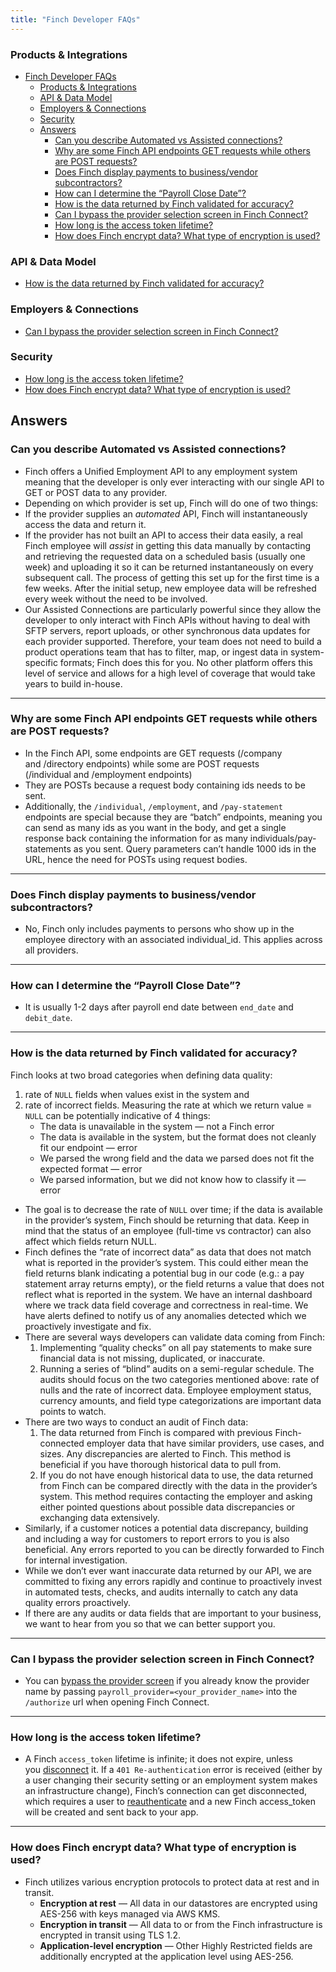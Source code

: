 ```yaml
---
title: "Finch Developer FAQs"
---
```


### Products & Integrations

- [Finch Developer FAQs](#finch-developer-faqs)
    - [Products \& Integrations](#products--integrations)
    - [API \& Data Model](#api--data-model)
    - [Employers \& Connections](#employers--connections)
    - [Security](#security)
  - [Answers](#answers)
    - [Can you describe Automated vs Assisted connections?](#can-you-describe-automated-vs-assisted-connections)
    - [Why are some Finch API endpoints GET requests while others are POST requests?](#why-are-some-finch-api-endpoints-get-requests-while-others-are-post-requests)
    - [Does Finch display payments to business/vendor subcontractors?](#does-finch-display-payments-to-businessvendor-subcontractors)
    - [How can I determine the “Payroll Close Date”?](#how-can-i-determine-the-payroll-close-date)
    - [How is the data returned by Finch validated for accuracy?](#how-is-the-data-returned-by-finch-validated-for-accuracy)
    - [Can I bypass the provider selection screen in Finch Connect?](#can-i-bypass-the-provider-selection-screen-in-finch-connect)
    - [How long is the access token lifetime?](#how-long-is-the-access-token-lifetime)
    - [How does Finch encrypt data? What type of encryption is used?](#how-does-finch-encrypt-data-what-type-of-encryption-is-used)

### API & Data Model

- [How is the data returned by Finch validated for accuracy?](#how-is-the-data-returned-by-finch-validated-for-accuracy)

### Employers & Connections

- [Can I bypass the provider selection screen in Finch Connect?](#can-i-bypass-the-provider-selection-screen-in-finch-connect)

### Security

- [How long is the access token lifetime?](#how-long-is-the-access-token-lifetime)
- [How does Finch encrypt data? What type of encryption is used?](#how-does-finch-encrypt-data-what-type-of-encryption-is-used)


## Answers

### Can you describe Automated vs Assisted connections?

- Finch offers a Unified Employment API to any employment system meaning that the developer is only ever interacting with our single API to GET or POST data to any provider.
- Depending on which provider is set up, Finch will do one of two things:
- If the provider supplies an *automated* API, Finch will instantaneously access the data and return it.
- If the provider has not built an API to access their data easily, a real Finch employee will *assist* in getting this data manually by contacting and retrieving the requested data on a scheduled basis (usually one week) and uploading it so it can be returned instantaneously on every subsequent call. The process of getting this set up for the first time is a few weeks. After the initial setup, new employee data will be refreshed every week without the need to be involved.
- Our Assisted Connections are particularly powerful since they allow the developer to only interact with Finch APIs without having to deal with SFTP servers, report uploads, or other synchronous data updates for each provider supported. Therefore, your team does not need to build a product operations team that has to filter, map, or ingest data in system-specific formats; Finch does this for you. No other platform offers this level of service and allows for a high level of coverage that would take years to build in-house.

---

### Why are some Finch API endpoints GET requests while others are POST requests?

- In the Finch API, some endpoints are GET requests (/company and /directory endpoints) while some are POST requests (/individual and /employment endpoints)
- They are POSTs because a request body containing ids needs to be sent.
- Additionally, the `/individual`, `/employment`, and `/pay-statement` endpoints are special because they are “batch” endpoints, meaning you can send as many ids as you want in the body, and get a single response back containing the information for as many individuals/pay-statements as you sent. Query parameters can’t handle 1000 ids in the URL, hence the need for POSTs using request bodies.

---

### Does Finch display payments to business/vendor subcontractors?

- No, Finch only includes payments to persons who show up in the employee directory with an associated individual_id. This applies across all providers.

---

### How can I determine the “Payroll Close Date”?

- It is usually 1-2 days after payroll end date between `end_date` and `debit_date`.

---

### How is the data returned by Finch validated for accuracy?

Finch looks at two broad categories when defining data quality:

  1. rate of `NULL` fields when values exist in the system and 
  2. rate of incorrect fields. Measuring the rate at which we return value = `NULL` can be potentially indicative of 4 things: 
      - The data is unavailable in the system — not a Finch error 
      - The data is available in the system, but the format does not cleanly fit our endpoint — error
      - We parsed the wrong field and the data we parsed does not fit the expected format — error
      - We parsed information, but we did not know how to classify it — error

- The goal is to decrease the rate of `NULL` over time; if the data is available in the provider’s system, Finch should be returning that data. Keep in mind that the status of an employee (full-time vs contractor) can also affect which fields return NULL.
- Finch defines the “rate of incorrect data” as data that does not match what is reported in the provider’s system. This could either mean the field returns blank indicating a potential bug in our code (e.g.: a pay statement array returns empty), or the field returns a value that does not reflect what is reported in the system. We have an internal dashboard where we track data field coverage and correctness in real-time. We have alerts defined to notify us of any anomalies detected which we proactively investigate and fix.
- There are several ways developers can validate data coming from Finch:
    1. Implementing “quality checks” on all pay statements to make sure financial data is not missing, duplicated, or inaccurate.
    2. Running a series of “blind” audits on a semi-regular schedule. The audits should focus on the two categories mentioned above: rate of nulls and the rate of incorrect data. Employee employment status, currency amounts, and field type categorizations are important data points to watch.
- There are two ways to conduct an audit of Finch data:
    1. The data returned from Finch is compared with previous Finch-connected employer data that have similar providers, use cases, and sizes. Any discrepancies are alerted to Finch. This method is beneficial if you have thorough historical data to pull from. 
    2. If you do not have enough historical data to use, the data returned from Finch can be compared directly with the data in the provider’s system. This method requires contacting the employer and asking either pointed questions about possible data discrepancies or exchanging data extensively.
- Similarly, if a customer notices a potential data discrepancy, building and including a way for customers to report errors to you is also beneficial. Any errors reported to you can be directly forwarded to Finch for internal investigation.
- While we don’t ever want inaccurate data returned by our API, we are committed to fixing any errors rapidly and continue to proactively invest in automated tests, checks, and audits internally to catch any data quality errors proactively.
- If there are any audits or data fields that are important to your business, we want to hear from you so that we can better support you.

---

### Can I bypass the provider selection screen in Finch Connect?

- You can [bypass the provider screen](/Implementation-Guide/Optimize/Increase-Employer-Adoption) if you already know the provider name by passing `payroll_provider=<your_provider_name>` into the `/authorize` url when opening Finch Connect.

---

### How long is the access token lifetime?

- A Finch `access_token` lifetime is infinite; it does not expire⁠, unless you [disconnect](/Implementation-Guide/Secure/Disconnect-Tokens) it. If a `401 Re-authentication` error is received (either by a user changing their security setting or an employment system makes an infrastructure change), Finch’s connection can get disconnected, which requires a user to [reauthenticate](/Implementation-Guide/Optimize/Mitigate-Errors) and a new Finch access_token will be created and sent back to your app. 

---

### How does Finch encrypt data? What type of encryption is used?

- Finch utilizes various encryption protocols to protect data at rest and in transit.
  - **Encryption at rest** — All data in our datastores are encrypted using AES-256 with keys managed via AWS KMS.
  - **Encryption in transit** — All data to or from the Finch infrastructure is encrypted in transit using TLS 1.2.
  - **Application-level encryption** — Other Highly Restricted fields are additionally encrypted at the application level using AES-256.
